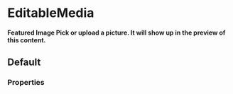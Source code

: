 # EditableMedia

**Featured Image Pick or upload a picture. It will show up in the preview of this content.**

## Default

<DemoBlock2 demo="default" engine={props.engine} withThemeSwitcher />

### Properties

<PropTable component="EditableMedia" />
